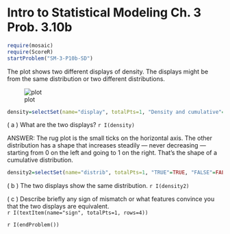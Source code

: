 Intro to Statistical Modeling Ch. 3 Prob. 3.10b
========================================================
```{r include=FALSE}
require(mosaic)
require(ScoreR)
startProblem("SM-3-P10b-SD")
```

The plot shows two different displays of density.  The displays might
be from the same distribution or two different distributions.


![plot](B103-2-exp.png)


```{r include=FALSE}
density=selectSet(name="display", totalPts=1, "Density and cumulative"=FALSE, "Rug and cumulative"=TRUE, "Cumulative and box plot"=FALSE, "Density and rug plot"=FALSE, "Rug and box plot"=FALSE)
```
( a ) What are the two displays? `r I(density)`

<aside>
ANSWER: The rug plot is the small ticks on the horizontal axis.  The other
distribution has a shape that increases steadily --- never decreasing --- starting from 0 on
the left and going to 1 on the right.  That's the shape of a
cumulative distribution.  
</aside>

```{r include=FALSE}
density2=selectSet(name="distrib", totalPts=1, "TRUE"=TRUE, "FALSE"=FALSE)
```
( b ) The two displays show the same distribution. `r I(density2)` 

( c ) Describe briefly any sign of mismatch or what features convince you
that the two displays are equivalent.     
`r I(textItem(name="sign", totalPts=1, rows=4))`

`r I(endProblem())`